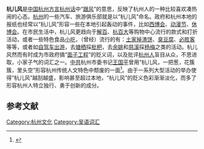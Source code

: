 '''杭儿风'''是[[中国|中国]][[杭州|杭州]][[方言|方言]][[杭州话|杭州话]]中“[[跟风|跟风]]”的意思，反映了杭州人的一种比较喜欢凑热闹的心态。[[杭州|杭州]]的一些汽车、旅游俱乐部就是以“杭儿风”命名。政府和杭州本地的报纸也经常以“杭儿风”形容一些在本地引起轰动的事件，比如[[西博会|西博会]]、[[动漫节|动漫节]]、[[休博会|休博会]]。在市民生活中，杭儿风更趋向于[[解百|解百]]、[[杭百大|杭百大]]等购物中心流行的款式和打折活动，或者一些特色食品[[小吃|小吃]]，（曾经）流行的有：[[土家掉渣饼|土家掉渣饼]]、[[臭豆腐|臭豆腐]]、[[必胜客|必胜客]]等等，或者如[[自驾车出游|自驾车出游]]，去[[塘栖|塘栖]]採[[枇杷|枇杷]]，去[[余姚|余姚]]和[[慈溪|慈溪]]採[[杨梅|杨梅]]之类的活动。杭儿风然而有时成为市政府搞“[[面子工程|面子工程]]”的贬义词，以及批评[[杭州人|杭州人]]盲目从众，不思进取，小家子气的词汇之一。[[中共|中共]]杭州市委书记[[王国平|王国平]]曾用“杭儿风，一把葱，花簇簇，里头空”形容杭州传统人文特色中颓废的一面<ref>{{Cite web |url=http://218.108.238.149/tlgd/index.htm |title=《弘扬杭州人文精神，推进杭州创业发展》，杭州创业网 |accessdate=2007-06-27 |archive-date=2007-09-30 |archive-url=https://web.archive.org/web/20070930050431/http://218.108.238.149/tlgd/index.htm |dead-url=yes }}</ref>。由于一系列大型活动的举办使得“杭儿风”越刮越盛，影响甚至超过本地，“杭儿风”的贬义色彩渐渐淡化，而多了形容杭州人特立独行、勇于创新的成分。

==参考文献==
{{Reflist}}

{{文化小作品}}

[[Category:杭州文化|Category:杭州文化]]
[[Category:吴语词汇|Category:吴语词汇]]